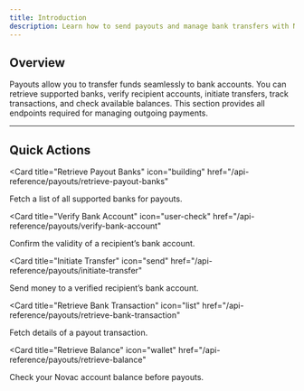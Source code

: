 ```yaml
---
title: Introduction
description: Learn how to send payouts and manage bank transfers with Novac.
---
```


## Overview  

Payouts allow you to transfer funds seamlessly to bank accounts. You can retrieve supported banks, verify recipient accounts, initiate transfers, track transactions, and check available balances. This section provides all endpoints required for managing outgoing payments.  

---

## Quick Actions  

<CardGroup cols={2}>

<Card
  title="Retrieve Payout Banks"
  icon="building"
  href="/api-reference/payouts/retrieve-payout-banks"
>
  Fetch a list of all supported banks for payouts.
</Card>

<Card
  title="Verify Bank Account"
  icon="user-check"
  href="/api-reference/payouts/verify-bank-account"
>
  Confirm the validity of a recipient’s bank account.
</Card>

<Card
  title="Initiate Transfer"
  icon="send"
  href="/api-reference/payouts/initiate-transfer"
>
  Send money to a verified recipient’s bank account.
</Card>

<Card
  title="Retrieve Bank Transaction"
  icon="list"
  href="/api-reference/payouts/retrieve-bank-transaction"
>
  Fetch details of a payout transaction.
</Card>

<Card
  title="Retrieve Balance"
  icon="wallet"
  href="/api-reference/payouts/retrieve-balance"
>
  Check your Novac account balance before payouts.
</Card>

</CardGroup>
